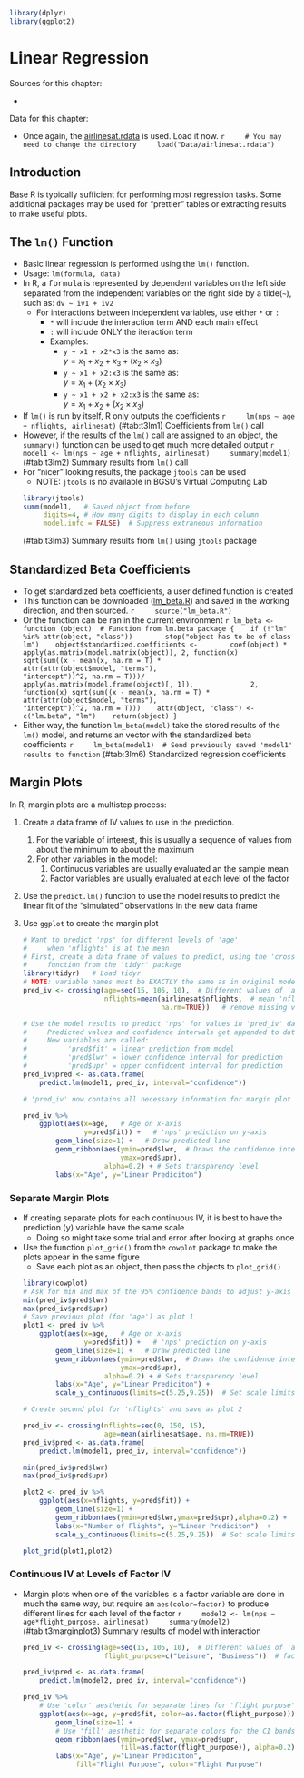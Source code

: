 ```r
library(dplyr)
library(ggplot2)
```
# Linear Regression

Sources for this chapter:

* 

Data for this chapter:

* Once again, the [airlinesat.rdata]("Data/airlinesat.rdata") is used. Load it now.
    ```r
    # You may need to change the directory
    load("Data/airlinesat.rdata")
    ```

## Introduction

Base R is typically sufficient for performing most regression tasks.  Some additional packages may be used for "prettier" tables or extracting results to make useful plots.

## The `lm()` Function

* Basic linear regression is performed using the `lm()` function.
* Usage: `lm(formula, data)`
* In R, a <span style="font-family: Courier;">formula</span> is represented by dependent variables on the left side separated from the independent variables on the right side by a tilde(`~`), such as: `dv ~ iv1 + iv2`
    * For interactions between independent variables, use either `*` or `:`
        * `*` will include the interaction term AND each main effect
        * `:` will include ONLY the iteraction term
        * Examples:
            * `y ~ x1 + x2*x3` is the same as:<br>
            $y=x_1+x_2+x_3+(x_2\times x_3)$
            * `y ~ x1 + x2:x3` is the same as:<br>
            $y=x_1+(x_2\times x_3)$
            * `y ~ x1 + x2 + x2:x3` is the same as:<br>
            $y=x_1+x_2+(x_2\times x_3)$
* If `lm()` is run by itself, R only outputs the coefficients
    ```r
    lm(nps ~ age + nflights, airlinesat)
    ```
<caption>(\#tab:t3lm1) Coefficients from `lm()` call</caption>

* However, if the results of the `lm()` call are assigned to an object, the `summary()` function can be used to get much more detailed output
    ```r
    model1 <- lm(nps ~ age + nflights, airlinesat)
    summary(model1)
    ```
<caption>(\#tab:t3lm2) Summary results from `lm()` call</caption>
* For "nicer" looking results, the package `jtools` can be used
    * NOTE: `jtools` is no available in BGSU's Virtual Computing Lab
    ```r
    library(jtools)
    summ(model1,   # Saved object from before
         digits=4, # How many digits to display in each column
         model.info = FALSE)  # Suppress extraneous information
    ```
<caption>(\#tab:t3lm3) Summary results from `lm()` using `jtools` package</caption>

## Standardized Beta Coefficients

* To get standardized beta coefficients, a user defined function is created
* This function can be downloaded ([lm_beta.R]("lm_beta.R")) and saved in the working direction, and then sourced.
    ```r
    source("lm_beta.R")
    ```
* Or the function can be ran in the current environment
    ```r
lm_beta <- function (object) 
# Function from lm.beta package
{
   if (!"lm" %in% attr(object, "class")) 
      stop("object has to be of class lm")
   object$standardized.coefficients <- 
      coef(object) * 
      apply(as.matrix(model.matrix(object)), 2, function(x) 
         sqrt(sum((x - mean(x, na.rm = T) * 
                      attr(attr(object$model, "terms"), 
                           "intercept"))^2, na.rm = T)))/
      apply(as.matrix(model.frame(object)[, 1]), 
            2, function(x) sqrt(sum((x - mean(x, na.rm = T) * 
                                        attr(attr(object$model, "terms"),
                                             "intercept"))^2, na.rm = T)))
   attr(object, "class") <- c("lm.beta", "lm")
   return(object)
}
    ```
* Either way, the function `lm_beta(model)` take the stored results of the `lm()` model, and returns an vector with the standardized beta coefficients
    ```r
    lm_beta(model1)  # Send previously saved 'model1' results to function
    ```
<caption>(\#tab:3lm6) Standardized regression coefficients</caption>    

## Margin Plots

In R, margin plots are a multistep process:

1. Create a data frame of IV values to use in the prediction.
    1. For the variable of interest, this is usually a sequence of values from about the minimum to about the maximum
    2. For other variables in the model:
        1. Continuous variables are usually evaluated an the sample mean
        2. Factor variables are usually evaluated at each level of the factor
2. Use the `predict.lm()` function to use the model results to predict the linear fit of the "simulated" observations in the new data frame
3. Use `ggplot` to create the margin plot

    ``` r
    # Want to predict 'nps' for different levels of 'age'
    #     when 'nflights' is at the mean
    # First, create a data frame of values to predict, using the 'crossing'
    #     function from the 'tidyr' package
    library(tidyr)   # Load tidyr
    # NOTE: variable names must be EXACTLY the same as in original model
    pred_iv <- crossing(age=seq(15, 105, 10),  # Different values of 'age'
                        nflights=mean(airlinesat$nflights,  # mean 'nflights'
                                      na.rm=TRUE))   # remove missing values

    # Use the model results to predict 'nps' for values in 'pred_iv' data frame
    #     Predicted values and confidence intervals get appended to data frame
    #     New variables are called:
    #          'pred$fit' = linear prediction from model
    #          'pred$lwr' = lower confidence interval for prediction
    #          'pred$upr' = upper confidcent interval for prediction
    pred_iv$pred <- as.data.frame(
        predict.lm(model1, pred_iv, interval="confidence"))

    # 'pred_iv' now contains all necessary information for margin plot

    pred_iv %>%
        ggplot(aes(x=age,   # Age on x-axis
                   y=pred$fit)) +   # 'nps' prediction on y-axis
            geom_line(size=1) +   # Draw predicted line
            geom_ribbon(aes(ymin=pred$lwr,  # Draws the confidence interval bands
                            ymax=pred$upr),
                        alpha=0.2) + # Sets transparency level
            labs(x="Age", y="Linear Prediciton")
    ```

### Separate Margin Plots

* If creating separate plots for each continuous IV, it is best to have the prediction (<span style="font-family: Courier;">y</span>) variable have the same scale
    * Doing so might take some trial and error after looking at graphs once
* Use the function `plot_grid()` from the `cowplot` package to make the plots appear in the same figure
    * Save each plot as an object, then pass the objects to `plot_grid()`
    ```r
    library(cowplot)
    # Ask for min and max of the 95% confidence bands to adjust y-axis
    min(pred_iv$pred$lwr)
    max(pred_iv$pred$upr)
    # Save previous plot (for 'age') as plot 1
    plot1 <- pred_iv %>%
        ggplot(aes(x=age,   # Age on x-axis
                   y=pred$fit)) +   # 'nps' prediction on y-axis
            geom_line(size=1) +   # Draw predicted line
            geom_ribbon(aes(ymin=pred$lwr,  # Draws the confidence interval bands
                            ymax=pred$upr),
                        alpha=0.2) + # Sets transparency level
            labs(x="Age", y="Linear Prediciton") +
            scale_y_continuous(limits=c(5.25,9.25))  # Set scale limits for y-axis
    
    # Create second plot for 'nflights' and save as plot 2
    
    pred_iv <- crossing(nflights=seq(0, 150, 15),
                        age=mean(airlinesat$age, na.rm=TRUE))
    pred_iv$pred <- as.data.frame(
        predict.lm(model1, pred_iv, interval="confidence"))

    min(pred_iv$pred$lwr)
    max(pred_iv$pred$upr)
    
    plot2 <- pred_iv %>%
        ggplot(aes(x=nflights, y=pred$fit)) +
            geom_line(size=1) +
            geom_ribbon(aes(ymin=pred$lwr,ymax=pred$upr),alpha=0.2) +
            labs(x="Number of Flights", y="Linear Prediciton")  +
            scale_y_continuous(limits=c(5.25,9.25))  # Set scale limits for y-axis
    
    plot_grid(plot1,plot2)
    ```
    
### Continuous IV at Levels of Factor IV

* Margin plots when one of the variables is a factor variable are done in much the same way, but require an `aes(color=factor)` to produce different lines for each level of the factor
    ```r
    model2 <- lm(nps ~ age*flight_purpose, airlinesat)
    summary(model2)
    ```
<caption>(\#tab:t3marginplot3) Summary results of model with interaction</caption>
    ```r
    pred_iv <- crossing(age=seq(15, 105, 10),  # Different values of 'age'
                        flight_purpose=c("Leisure", "Business"))  # factor levels

    pred_iv$pred <- as.data.frame(
        predict.lm(model2, pred_iv, interval="confidence"))

    pred_iv %>%
        # Use 'color' aesthetic for separate lines for 'flight purpose'
        ggplot(aes(x=age, y=pred$fit, color=as.factor(flight_purpose))) +
            geom_line(size=1) +
            # Use 'fill' aesthetic for separate colors for the CI bands
            geom_ribbon(aes(ymin=pred$lwr, ymax=pred$upr, 
                            fill=as.factor(flight_purpose)), alpha=0.2) + 
            labs(x="Age", y="Linear Prediciton", 
                 fill="Flight Purpose", color="Flight Purpose")
    ```